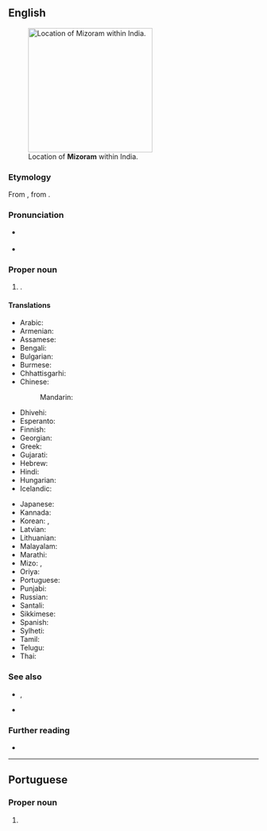 ==English==
[[Image:Mizoram in India (disputed hatched).svg|thumb|right|250px|Location of '''Mizoram''' within India.]]
===Etymology===
From {{bor|en|lus|Mizoram}}, from {{com|lus|mizo|ram|t1=the [[Mizo]] people|t2=[[land]]; [[jungle]]|nocat=1}}.

===Pronunciation===
* {{a|UK}} {{IPA|en|/ˈmɪzəʊɹam/|/mɪˈzɔːɹəm/|/mɪˈzɔəɹəm/}}
* {{a|US}} {{IPA|en|/ˌmɪzəˈɹæm/}}

===Proper noun===
{{en-proper noun}}

# {{place|en|state|in northeastern|c/India|capital=Aizawl}}.

====Translations====
{{trans-top|state}}
* Arabic: {{t|ar|مِيزُورَام|m|tr=mizurām}}
* Armenian: {{t|hy|Միզորամ}}
* Assamese: {{t|as|মিজোৰাম}}
* Bengali: {{t|bn|মিজোরাম|sc=Beng|tr=mijōrām}}
* Bulgarian: {{t|bg|Мизорам|m}}
* Burmese: {{t-needed|my}}
* Chhattisgarhi: {{t-needed|hne}}
* Chinese:
*: Mandarin: {{t|cmn|米佐拉姆邦|tr=Mǐzuǒlāmǔ-bāng|sc=Hani}}
* Dhivehi: {{t|dv|މިޒޮރާމް|sc=Thaa}}
* Esperanto: {{t|eo|Mizoramo}}
* Finnish: {{t|fi|Mizoram}}
* Georgian: {{t|ka|მიზორამი}}
* Greek: {{t+|el|Μιζόραμ|f}}
* Gujarati: {{t|gu|મિઝોરમ}}
* Hebrew: {{t|he|מיזוראם}}
* Hindi: {{t+|hi|मिज़ोरम}}
* Hungarian: {{t+|hu|Mizoram}}
* Icelandic: {{t|is|Mizoram}}
{{trans-mid}}
* Japanese: {{t|ja|ミゾラム|tr=Mizoramu}}
* Kannada: {{t+|kn|ಮಿಝೋರಂ|sc=Knda}}
* Korean: {{t|ko|미조람 주|sc=Kore|tr=mijoram ju}}, {{t|ko|미조람|sc=Kore|tr=mijoram}}
* Latvian: {{t|lv|Mizorāma}}
* Lithuanian: {{t|lt|Mizoramas}}
* Malayalam: {{t|ml|മിസോറം|sc=Mlym}}
* Marathi: {{t|mr|मिझोरम|sc=Deva|tr=mijhōram}}
* Mizo: {{t|lus|Mizo ram}}, {{t|lus|Mizoram}}
* Oriya: {{t|or|ମିଜୋରାମ|sc=Orya|tr=mijōrām}}
* Portuguese: {{t|pt|Mizoram}}
* Punjabi: {{t+|pa|ਮਿਜ਼ੋਰਮ|sc=Guru|tr=mizōram}}
* Russian: {{t+|ru|Мизора́м|m}}
* Santali: {{t-needed|sat}}
* Sikkimese: {{t-needed|sip}}
* Spanish: {{t|es|Mizorán}}
* Sylheti: {{t|syl|ꠝꠤꠎꠥꠞꠣꠝ}}
* Tamil: {{t+|ta|மிசோரம்|sc=Taml}}
* Telugu: {{t+|te|మిజోరం}}
* Thai: {{t|th|รัฐมิโซรัม|tr=rát mísohram}}
{{trans-bottom}}

===See also===
* {{l|en|Mizo}}, {{pedialite|Mizo language}}
* {{list:states of India/en}}

===Further reading===
* {{pedialite}}

----

==Portuguese==

===Proper noun===
{{pt-proper noun|m}}

# {{place|pt|state|in northeastern|c/India|t1=Mizoram}}